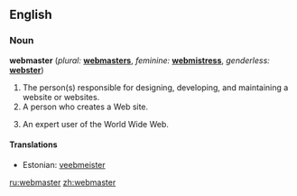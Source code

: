 ==English==

===Noun===
'''webmaster'''  (''plural:'' '''[[webmasters]]''', ''feminine:'' '''[[webmistress]]''', ''genderless:'' '''[[webster]]''')

# The person(s) responsible for designing, developing, and maintaining a website or websites.
# A person who creates a Web site.
# {{rare}} An expert user of the World Wide Web.

====Translations====
{{top}}
*Estonian: [[veebmeister]]
{{bottom}}

[[ru:webmaster]]
[[zh:webmaster]]